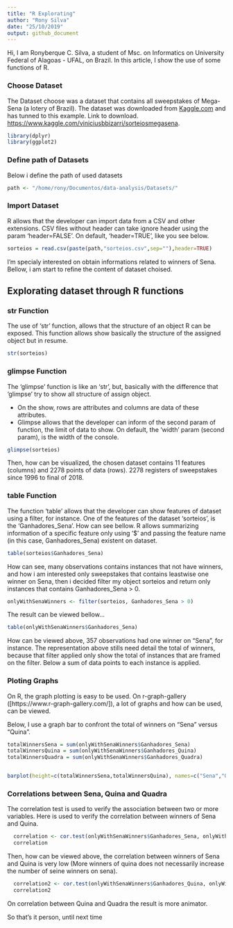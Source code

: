 ```yaml
---
title: "R Explorating"
author: "Rony Silva"
date: "25/10/2019"
output: github_document
---
```


Hi, I am Ronyberque C. Silva, a student of Msc. on Informatics on University Federal of Alagoas - UFAL, on Brazil. In this article, I show the use of some functions of R.

### Choose Dataset
The Dataset choose was a dataset that contains all sweepstakes of Mega-Sena (a lotery of Brazil).
The dataset was downloaded from [Kaggle.com](https://www.kaggle.com) and has tunned to this example.
Link to download. [https://www.kaggle.com/viniciusbbizarri/sorteiosmegasena](https://www.kaggle.com/viniciusbbizarri/sorteiosmegasena).

```r
library(dplyr)
library(ggplot2)
```

### Define path of Datasets
Below i define the path of used datasets
```r
path <- "/home/rony/Documentos/data-analysis/Datasets/"
```

### Import Dataset
R allows that the developer can import data from a CSV and other extensions. CSV files without header can take ignore header using the param 'header=FALSE'. On default, 'header=TRUE', like you see below.

```r
sorteios = read.csv(paste(path,"sorteios.csv",sep=""),header=TRUE)
```

I'm specialy interested on obtain informations related to winners of Sena. Bellow, i am start to refine the content of dataset choised.

## Explorating dataset through R functions

### str Function
The use of 'str' function, allows that the structure of an object R can be exposed. This function allows show basically the structure of the assigned object but in resume.

```r
str(sorteios)
```

### glimpse Function
The 'glimpse' function is like an 'str', but, basically with the difference that 'glimpse' try to show all structure of assign object.

- On the show, rows are attributes and columns are data of these attributes.
- Glimpse allows that the developer can inform of the second param of function, the limit of data to show. On default, the 'width' param (second param), is the width of the console. 

```r
glimpse(sorteios)
```


Then, how can be visualized, the chosen dataset contains 11 features (columns) and 2278 points of data (rows). 2278 registers of sweepstakes since 1996 to final of 2018.


### table Function

The function 'table' allows that the developer can show features of dataset using a filter, for instance. 
One of the features of the dataset 'sorteios', is the 'Ganhadores_Sena'. How can see bellow.
R allows summarizing information of a specific feature only using '$' and passing the feature name (in this case, Ganhadores_Sena) existent on dataset.

```r
table(sorteios$Ganhadores_Sena)
```

How can see, many observations contains instances that not have winners, and how i am interested only sweepstakes that contains leastwise one winner on Sena, then i decided filter my object sorteios and return only instances that contains Ganhadores_Sena > 0.

```r
onlyWithSenaWinners <- filter(sorteios, Ganhadores_Sena > 0)
```

The result can be viewed bellow...

```r
table(onlyWithSenaWinners$Ganhadores_Sena)
```

How can be viewed above, 357 observations had one winner on "Sena", for instance. The representation above stills need detail the total of winners, because that filter applied only show the total of instances that are framed on the filter. Below a sum of data points to each instance is applied.

### Ploting Graphs
On R, the graph plotting is easy to be used. On r-graph-gallery ([https://www.r-graph-gallery.com/]), a lot of graphs and how can be used, can be viewed.

Below, I use a graph bar to confront the total of winners on "Sena" versus "Quina".

```r
totalWinnersSena = sum(onlyWithSenaWinners$Ganhadores_Sena)
totalWinnersQuina = sum(onlyWithSenaWinners$Ganhadores_Quina)
totalWinnersQuadra = sum(onlyWithSenaWinners$Ganhadores_Quadra)


barplot(height=c(totalWinnersSena,totalWinnersQuina), names=c("Sena","Quina"), main="Winners of Sena versus Quina")

```
### Correlations between Sena, Quina and Quadra
The correlation test is used to verify the association between two or more variables. Here is used to verify the correlation between winners of Sena and Quina.

```r
  correlation <- cor.test(onlyWithSenaWinners$Ganhadores_Sena, onlyWithSenaWinners$Ganhadores_Quina,  method="kendall")
  correlation
```

Then, how can be viewed above, the correlation between winners of Sena and Quina is very low (More winners of quina does not necessarily increase the number of seine winners on sena).

```r
  correlation2 <- cor.test(onlyWithSenaWinners$Ganhadores_Quina, onlyWithSenaWinners$Ganhadores_Quadra,  method="kendall")
  correlation2
```

On correlation between Quina and Quadra the result is more animator. 

So that's it person, until next time






